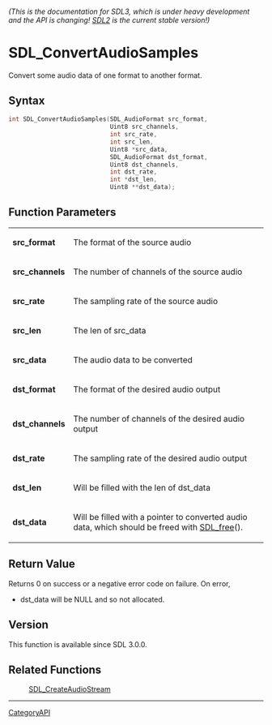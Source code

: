 ====== (This is the documentation for SDL3, which is under heavy development and the API is changing! [https://wiki.libsdl.org/ SDL2] is the current stable version!) ======
= SDL_ConvertAudioSamples =

Convert some audio data of one format to another format.

== Syntax ==

<syntaxhighlight lang='c'>
int SDL_ConvertAudioSamples(SDL_AudioFormat src_format,
                            Uint8 src_channels,
                            int src_rate,
                            int src_len,
                            Uint8 *src_data,
                            SDL_AudioFormat dst_format,
                            Uint8 dst_channels,
                            int dst_rate,
                            int *dst_len,
                            Uint8 **dst_data);
</syntaxhighlight>

== Function Parameters ==

{|
|'''src_format'''
|The format of the source audio
|-
|'''src_channels'''
|The number of channels of the source audio
|-
|'''src_rate'''
|The sampling rate of the source audio
|-
|'''src_len'''
|The len of src_data
|-
|'''src_data'''
|The audio data to be converted
|-
|'''dst_format'''
|The format of the desired audio output
|-
|'''dst_channels'''
|The number of channels of the desired audio output
|-
|'''dst_rate'''
|The sampling rate of the desired audio output
|-
|'''dst_len'''
|Will be filled with the len of dst_data
|-
|'''dst_data'''
|Will be filled with a pointer to converted audio data, which should be freed with [[SDL_free]]().
|}

== Return Value ==

Returns 0 on success or a negative error code on failure. On error,
*dst_data will be NULL and so not allocated.

== Version ==

This function is available since SDL 3.0.0.

== Related Functions ==

:[[SDL_CreateAudioStream]]

----
[[CategoryAPI]]


